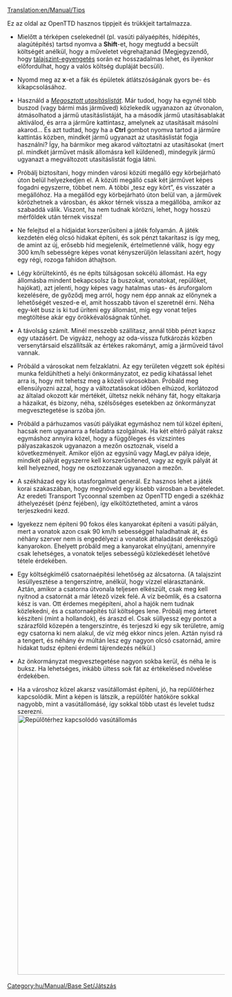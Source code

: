 [[Translation:en/Manual/Tips]]
{{hu/Tartalomjegyzék}}

Ez az oldal az OpenTTD hasznos tippjeit és trükkjeit tartalmazza.

* Mielőtt a térképen cselekednél (pl. vasúti pályaépítés, hídépítés, alagútépítés) tartsd nyomva a '''Shift'''-et, hogy megtudd a becsült költségét anélkül, hogy a műveletet végrehajtanád (Megjegyzendő, hogy [[hu/Manual/Tájrendezés#talajszint-egyengetes|talajszint-egyengetés]] során ez hosszadalmas lehet, és ilyenkor előfordulhat, hogy a valós költség dupláját becsüli).

*Nyomd meg az '''x'''-et a fák és épületek átlátszóságának gyors be- és kikapcsolásához.

*Használd a ''[[hu/Manual/Utasítások#megosztott-utasitaslista|Megosztott utasításlistát]]''. Már tudod, hogy ha egynél több buszod (vagy bármi más járműved) közlekedik ugyanazon az útvonalon, átmásolhatod a jármű utasításlistáját, ha a második jármű utasításablakát aktiválod, és arra a járműre kattintasz, amelynek az utasításait másolni akarod… És azt tudtad, hogy ha a '''Ctrl''' gombot nyomva tartod a járműre kattintás közben, mindkét jármű ugyanazt az utasításlistát fogja használni? Így, ha bármikor meg akarod változtatni az utasításokat (mert pl. mindkét járművet másik állomásra kell küldened), mindegyik jármű ugyanazt a megváltozott utasításlistát fogja látni.

* Próbálj biztosítani, hogy minden városi közúti megálló egy körbejárható úton belül helyezkedjen el. A közúti megálló csak két járművet képes fogadni egyszerre, többet nem. A többi „tesz egy kört”, és visszatér a megállóhoz. Ha a megállód egy körbejárható úton belül van, a járművek körözhetnek a városban, és akkor térnek vissza a megállóba, amikor az szabaddá válik. Viszont, ha nem tudnak körözni, lehet, hogy hosszú mérföldek után térnek vissza!

*Ne felejtsd el a hídjaidat korszerűsíteni a játék folyamán. A játék kezdetén elég olcsó hidakat építeni, és sok pénzt takarítasz is így meg, de amint az új, erősebb híd megjelenik, értelmetlenné válik, hogy egy 300 km/h sebességre képes vonat kényszerüljön lelassítani azért, hogy egy régi, rozoga fahídon áthajtson.

*Légy körültekintő, és ne építs túlságosan sokcélú állomást. Ha egy állomásba mindent bekapcsolsz (a buszokat, vonatokat, repülőket, hajókat), azt jelenti, hogy képes vagy hatalmas utas- és áruforgalom kezelésére, de győződj meg arról, hogy nem épp annak az előnynek a lehetőségét veszed-e el, amit hosszabb távon el szeretnél érni. Néha egy-két busz is ki tud üríteni egy állomást, míg egy vonat teljes megtöltése akár egy örökkévalóságnak tűnhet.

*A távolság számít. Minél messzebb szállítasz, annál több pénzt kapsz egy utazásért. De vigyázz, nehogy az oda-vissza futkározás közben versenytársaid elszállítsák az értékes rakományt, amíg a járműveid távol vannak.

*Próbáld a városokat nem felzaklatni. Az egy területen végzett sok építési munka feldühítheti a helyi önkormányzatot, ez pedig kihatással lehet arra is, hogy mit tehetsz meg a közeli városokban. Próbáld meg ellensúlyozni azzal, hogy a változtatásokat időben elhúzod, korlátozod az általad okozott kár mértékét, ültetsz nekik néhány fát, hogy eltakarja a házaikat, és bizony, néha, szélsőséges esetekben az önkormányzat megvesztegetése is szóba jön.

* Próbáld a párhuzamos vasúti pályákat egymáshoz nem túl közel építeni, hacsak nem ugyanarra a feladatra szolgálnak. Ha két eltérő pályát raksz egymáshoz annyira közel, hogy a függőleges és vízszintes pályaszakaszok ugyanazon a mezőn osztoznak, viseld a következményeit. Amikor eljön az egysínű vagy MagLev pálya ideje, mindkét pályát egyszerre kell korszerűsítened, vagy az egyik pályát át kell helyezned, hogy ne osztozzanak ugyanazon a mezőn. 

* A székházad egy kis utasforgalmat generál. Ez hasznos lehet a játék korai szakaszában, hogy megnöveld egy kisebb városban a bevételedet. Az eredeti Transport Tycoonnal szemben az OpenTTD engedi a székház áthelyezését (pénz fejében), így elköltöztetheted, amint a város terjeszkedni kezd.

* Igyekezz nem építeni 90 fokos éles kanyarokat építeni a vasúti pályán, mert a vonatok azon csak 90 km/h sebességgel haladhatnak át, és néhány szerver nem is engedélyezi a vonatok áthaladását derékszögű kanyarokon. Ehelyett próbáld meg a kanyarokat elnyújtani, amennyire csak lehetséges, a vonatok teljes sebességű közlekedését lehetővé tétele érdekében. 

*Egy költségkímélő csatornaépítési lehetőség az álcsatorna. (A talajszint lesüllyesztése a tengerszintre, anélkül, hogy vízzel elárasztanánk. Aztán, amikor a csatorna útvonala teljesen elkészült, csak meg kell nyitnod a csatornát a már létező vizek felé. A víz beömlik, és a csatorna kész is van. Ott érdemes megépíteni, ahol a hajók nem tudnak közlekedni, és a csatornaépítés túl költséges lene. Próbálj meg árteret készíteni (mint a hollandok), és áraszd el. Csak süllyessz egy pontot a szárazföld közepén a tengerszintre, és terjeszd ki egy sík területre, amíg egy csatorna ki nem alakul, de víz még ekkor nincs jelen. Aztán nyisd rá a tengert, és néhány év múltán lesz egy nagyon olcsó csatornád, amire hidakat tudsz építeni érdemi tájrendezés nélkül.)

*Az önkormányzat megvesztegetése nagyon sokba kerül, és néha le is buksz. Ha lehetséges, inkább ültess sok fát az értékelésed növelése érdekében.

*Ha a városhoz közel akarsz vasútállomást építeni, jó, ha repülőtérhez kapcsolódik. Mint a képen is látszik, a repülőtér hatóköre sokkal nagyobb, mint a vasútállomásé, így sokkal több utast és levelet tudsz szerezni.[[File:en/Manual/Train vs Airport station.png|thumb|600px|center|Repülőtérhez kapcsolódó vasútállomás]]

[[Category:hu/Manual/Base Set/Játszás]]